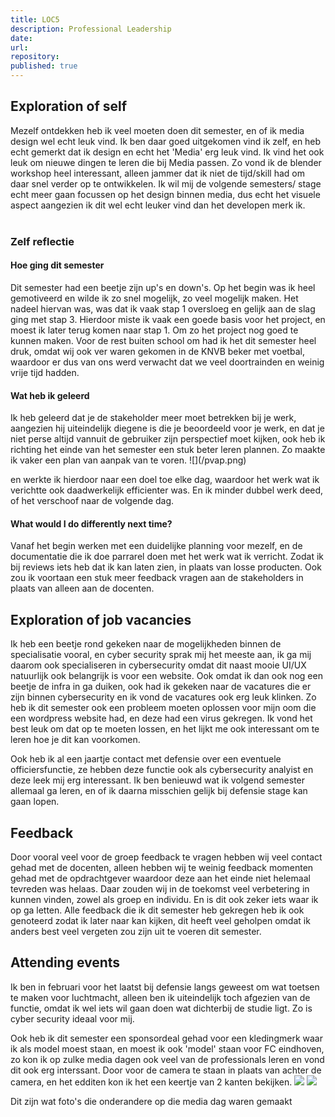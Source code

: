 ```yaml
---
title: LOC5
description: Professional Leadership 
date: 
url: 
repository: 
published: true
---
```


<h2> Exploration of self </h2>
Mezelf ontdekken heb ik veel moeten doen dit semester, en of ik media design wel echt leuk vind. Ik ben daar goed uitgekomen vind ik zelf, en heb echt gemerkt dat ik design en echt het 'Media' erg leuk vind. Ik vind het ook leuk om nieuwe dingen te leren die bij Media passen. 
Zo vond ik de blender workshop heel interessant, alleen jammer dat ik niet de tijd/skill had om daar snel verder op te ontwikkelen. Ik wil mij de volgende semesters/ stage echt meer gaan focussen op het design binnen media, dus echt het visuele aspect aangezien ik dit wel echt leuker vind dan het developen merk ik. 
<br></br>
<h3>Zelf reflectie</h3>
<h4>Hoe ging dit semester </h4>
Dit semester had een beetje zijn up's en down's. Op het begin was ik heel gemotiveerd en wilde ik zo snel mogelijk, zo veel mogelijk maken. Het nadeel hiervan was, was dat ik vaak stap 1 oversloeg en gelijk aan de slag ging met stap 3. Hierdoor miste ik vaak een goede basis voor het project, en moest ik later terug komen naar stap 1.
Om zo het project nog goed te kunnen maken. Voor de rest buiten school om had ik het dit semester heel druk, omdat wij ook ver waren gekomen in de KNVB beker met voetbal, waardoor er dus van ons werd verwacht dat we veel doortrainden en weinig vrije tijd hadden.


<h4>Wat heb ik geleerd </h4>
Ik heb geleerd dat je de stakeholder meer moet betrekken bij je werk, aangezien hij uiteindelijk diegene is die je beoordeeld voor je werk, en dat je niet perse altijd vannuit de gebruiker zijn perspectief moet kijken, ook heb ik richting het einde van het semester een stuk beter leren plannen. Zo maakte ik vaker een plan van aanpak van te voren. 
![](/pvap.png)

en werkte ik hierdoor naar een doel toe elke dag, waardoor het werk wat ik verichtte ook daadwerkelijk efficienter was. En ik minder dubbel werk deed, of het verschoof naar de volgende dag.
<h4> What would I do differently next time? </h4>
Vanaf het begin werken met een duidelijke planning voor mezelf, en de documentatie die ik doe parrarel doen met het werk wat ik verricht. Zodat ik bij reviews iets heb dat ik kan laten zien, in plaats van losse producten.
Ook zou ik voortaan een stuk meer feedback vragen aan de stakeholders in plaats van alleen aan de docenten.

<h2> Exploration of job vacancies </h2>
Ik heb een beetje rond gekeken naar de mogelijkheden binnen de specialisatie vooral, en cyber security sprak mij het meeste aan, ik ga mij daarom ook specialiseren in cybersecurity omdat dit naast mooie UI/UX natuurlijk ook belangrijk is voor een website. Ook omdat ik dan ook nog een beetje de infra in ga duiken, ook had ik gekeken naar de vacatures die er zijn binnen cybersecurity en ik vond de vacatures ook erg leuk klinken. 
Zo heb ik dit semester ook een probleem moeten oplossen voor mijn oom die een wordpress website had, en deze had een virus gekregen. Ik vond het best leuk om dat op te moeten lossen, en het lijkt me ook interessant om te leren hoe je dit kan voorkomen. 

Ook heb ik al een jaartje contact met defensie over een eventuele officiersfunctie, ze hebben deze functie ook als cybersecurity analyist en deze leek mij erg interessant. Ik ben benieuwd wat ik volgend semester allemaal ga leren, en of ik daarna misschien gelijk bij defensie stage kan gaan lopen.

<h2> Feedback </h2>
Door vooral veel voor de groep feedback te vragen hebben wij veel contact gehad met de docenten, alleen hebben wij te weinig feedback momenten gehad met de opdrachtgever waardoor deze aan het einde niet helemaal tevreden was helaas. Daar zouden wij in de toekomst veel verbetering in kunnen vinden, zowel als groep en individu. En is dit ook zeker iets waar ik op ga letten. 
Alle feedback die ik dit semester heb gekregen heb ik ook genoteerd zodat ik later naar kan kijken, dit heeft veel geholpen omdat ik anders best veel vergeten zou zijn uit te voeren dit semester. 

<h2> Attending events </h2>
Ik ben in februari voor het laatst bij defensie langs geweest om wat toetsen te maken voor luchtmacht, alleen ben ik uiteindelijk toch afgezien van de functie, omdat ik wel iets wil gaan doen wat dichterbij de studie ligt. Zo is cyber security ideaal voor mij.



Ook heb ik dit semester een sponsordeal gehad voor een kledingmerk waar ik als model moest staan, en moest ik ook 'model' staan voor FC eindhoven, zo kon ik op zulke media dagen ook veel van de professionals leren en vond dit ook erg interssant. 
Door voor de camera te staan in plaats van achter de camera, en het edditen kon ik het een keertje van 2 kanten bekijken. 
![](/portret1.jpg)
![](/portret2.jpg)
<p> Dit zijn wat foto's die onderandere op die media dag waren gemaakt </p>